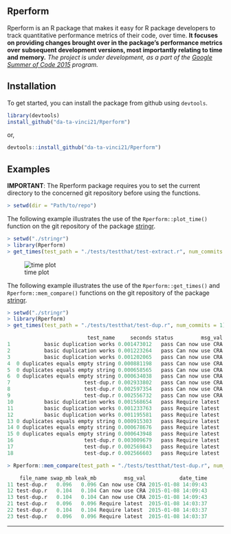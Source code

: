 Rperform
--------

Rperform is an R package that makes it easy for R package developers to track quantitative performance metrics of their code, over time. <b>It focuses on providing changes brought over in the package’s performance metrics over subsequent development versions, most importantly relating to time and memory.</b>
<em>The project is under development, as a part of the [Google Summer of Code 2015](https://github.com/rstats-gsoc/gsoc2015/wiki/Test-timings-on-Travis) program.</em>

Installation
------------

To get started, you can install the package from github using `devtools`.

``` r
library(devtools)
install_github("da-ta-vinci21/Rperform")
```
or,
```r
devtools::install_github("da-ta-vinci21/Rperform")
```

Examples
--------

<b>IMPORTANT</b>: The Rperform package requires you to set the current directory to the concerned 
git repository before using the functions.

```r
> setwd(dir = "Path/to/repo")
```

The following example illustrates the use of the `Rperform::plot_time()` function on the git repository
of the package [stringr](https://github.com/tdhock/stringr).

```r
> setwd("./stringr")
> library(Rperform)
> get_times(test_path = "./tests/testthat/test-extract.r", num_commits = 10)
```
![time plot](images/Rplot_time.jpeg)

The following example illustrates the use of the `Rperform::get_times()` and `Rperform::mem_compare()` functions on the git repository
of the package [stringr](https://github.com/tdhock/stringr).

```r
> setwd("./stringr")
> library(Rperform)
> get_times(test_path = "./tests/testthat/test-dup.r", num_commits = 1)

                          test_name     seconds status         msg_val           date_time
1           basic duplication works 0.001473012   pass Can now use CRA 2015-01-08 14:09:43
2           basic duplication works 0.001223264   pass Can now use CRA 2015-01-08 14:09:43
3           basic duplication works 0.001202065   pass Can now use CRA 2015-01-08 14:09:43
4  0 duplicates equals empty string 0.000881198   pass Can now use CRA 2015-01-08 14:09:43
5  0 duplicates equals empty string 0.000658565   pass Can now use CRA 2015-01-08 14:09:43
6  0 duplicates equals empty string 0.000634038   pass Can now use CRA 2015-01-08 14:09:43
7                        test-dup.r 0.002933802   pass Can now use CRA 2015-01-08 14:09:43
8                        test-dup.r 0.002597354   pass Can now use CRA 2015-01-08 14:09:43
9                        test-dup.r 0.002556732   pass Can now use CRA 2015-01-08 14:09:43
10          basic duplication works 0.001568654   pass Require latest  2015-01-08 14:03:37
11          basic duplication works 0.001233763   pass Require latest  2015-01-08 14:03:37
12          basic duplication works 0.001195581   pass Require latest  2015-01-08 14:03:37
13 0 duplicates equals empty string 0.000915303   pass Require latest  2015-01-08 14:03:37
14 0 duplicates equals empty string 0.000678676   pass Require latest  2015-01-08 14:03:37
15 0 duplicates equals empty string 0.000643948   pass Require latest  2015-01-08 14:03:37
16                       test-dup.r 0.003009679   pass Require latest  2015-01-08 14:03:37
17                       test-dup.r 0.002569843   pass Require latest  2015-01-08 14:03:37
18                       test-dup.r 0.002566603   pass Require latest  2015-01-08 14:03:37

```

```r
> Rperform::mem_compare(test_path = "./tests/testthat/test-dup.r", num_commits = 2)

    file_name swap_mb leak_mb         msg_val           date_time
11 test-dup.r   0.096   0.096 Can now use CRA 2015-01-08 14:09:43
12 test-dup.r   0.104   0.104 Can now use CRA 2015-01-08 14:09:43
13 test-dup.r   0.104   0.104 Can now use CRA 2015-01-08 14:09:43
21 test-dup.r   0.096   0.096 Require latest  2015-01-08 14:03:37
22 test-dup.r   0.104   0.104 Require latest  2015-01-08 14:03:37
23 test-dup.r   0.096   0.096 Require latest  2015-01-08 14:03:37
```

---

<!-- README.md is generated from README.Rmd. Please edit that file -->
